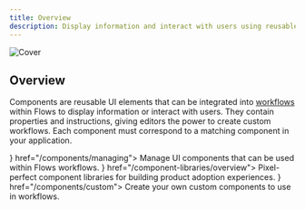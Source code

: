 ```yaml
---
title: Overview
description: Display information and interact with users using reusable UI components in Flows.
---
```



![Cover](/components/cover.png)

## Overview

Components are reusable UI elements that can be integrated into [workflows](/workflows/overview) within Flows to display information or interact with users. They contain properties and instructions, giving editors the power to create custom workflows. Each component must correspond to a matching component in your application.

<Cards>
  <Card title="Managing components" icon={<Edit16 />} href="/components/managing">
    Manage UI components that can be used within Flows workflows.
  </Card>
  <Card title="Component libraries" icon={<Book16 />} href="/component-libraries/overview">
    Pixel-perfect component libraries for building product adoption experiences.
  </Card>
  <Card title="Custom component" icon={<Component16 />} href="/components/custom">
    Create your own custom components to use in workflows.
  </Card>
</Cards>

